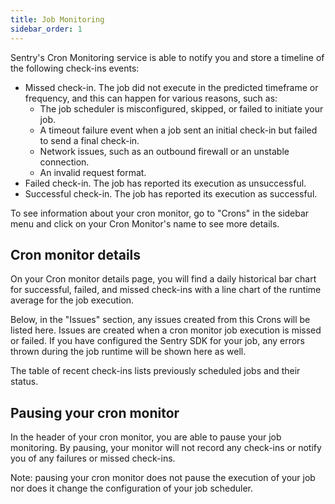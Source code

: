 ```yaml
---
title: Job Monitoring
sidebar_order: 1
---
```


Sentry's Cron Monitoring service is able to notify you and store a timeline of the following check-ins events:

- Missed check-in. The job did not execute in the predicted timeframe or frequency, and this can happen for various reasons, such as:
  - The job scheduler is misconfigured, skipped, or failed to initiate your job.
  - A timeout failure event when a job sent an initial check-in but failed to send a final check-in.
  - Network issues, such as an outbound firewall or an unstable connection.
  - An invalid request format.
- Failed check-in. The job has reported its execution as unsuccessful.
- Successful check-in. The job has reported its execution as successful.

To see information about your cron monitor, go to "Crons" in the sidebar menu and click on your Cron Monitor's name to see more details.

## Cron monitor details

On your Cron monitor details page, you will find a daily historical bar chart for successful, failed, and missed check-ins with a line chart of the runtime average for the job execution.

Below, in the "Issues" section, any issues created from this Crons will be listed here. Issues are created when a cron monitor job execution is missed or failed. If you have configured the Sentry SDK for your job, any errors thrown during the job runtime will be shown here as well.

The table of recent check-ins lists previously scheduled jobs and their status.

## Pausing your cron monitor

In the header of your cron monitor, you are able to pause your job monitoring. By pausing, your monitor will not record any check-ins or notify you of any failures or missed check-ins.

Note: pausing your cron monitor does not pause the execution of your job nor does it change the configuration of your job scheduler.

